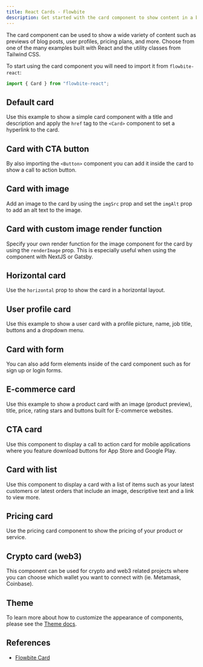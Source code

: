 ```yaml
---
title: React Cards - Flowbite
description: Get started with the card component to show content in a box such as titles, descriptions, and images based on multiple styles and sizes built with React
---
```


The card component can be used to show a wide variety of content such as previews of blog posts, user profiles, pricing plans, and more. Choose from one of the many examples built with React and the utility classes from Tailwind CSS.

To start using the card component you will need to import it from `flowbite-react`:

```jsx
import { Card } from "flowbite-react";
```

## Default card

Use this example to show a simple card component with a title and description and apply the `href` tag to the `<Card>` component to set a hyperlink to the card.

<Example name="card.root" />

## Card with CTA button

By also importing the `<Button>` component you can add it inside the card to show a call to action button.

<Example name="card.CTAButton" />

## Card with image

Add an image to the card by using the `imgSrc` prop and set the `imgAlt` prop to add an alt text to the image.

<Example name="card.withImage" />

## Card with custom image render function

Specify your own render function for the image component for the card by using the `renderImage` prop. This is especially useful when
using the component with NextJS or Gatsby.

<Example name="card.renderImage" />

## Horizontal card

Use the `horizontal` prop to show the card in a horizontal layout.

<Example name="card.horizontal" />

## User profile card

Use this example to show a user card with a profile picture, name, job title, buttons and a dropdown menu.

<Example name="card.userProfile" />

## Card with form

You can also add form elements inside of the card component such as for sign up or login forms.

<Example name="card.withForm" />

## E-commerce card

Use this example to show a product card with an image (product preview), title, price, rating stars and buttons built for E-commerce websites.

<Example name="card.eCommerce" />

## CTA card

Use this component to display a call to action card for mobile applications where you feature download buttons for App Store and Google Play.

<Example name="card.CTA" />

## Card with list

Use this component to display a card with a list of items such as your latest customers or latest orders that include an image, descriptive text and a link to view more.

<Example name="card.withList" />

## Pricing card

Use the pricing card component to show the pricing of your product or service.

<Example name="card.pricing" />

## Crypto card (web3)

This component can be used for crypto and web3 related projects where you can choose which wallet you want to connect with (ie. Metamask, Coinbase).

<Example name="card.crypto" />

## Theme

To learn more about how to customize the appearance of components, please see the [Theme docs](/docs/customize/theme).

<Theme name="card" />

## References

- [Flowbite Card](https://flowbite.com/docs/components/card/)
